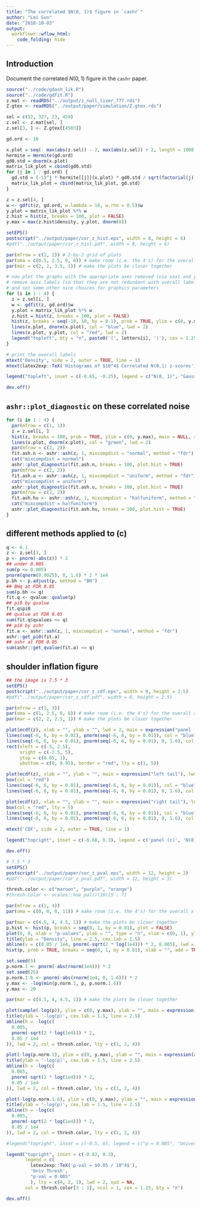 ```yaml
---
title: "The correlated $N(0, 1)$ figure in `cashr`"
author: "Lei Sun"
date: "2018-10-03"
output:
  workflowr::wflow_html:
    code_folding: hide
---
```


## Introduction

Document the correlated $N(0, 1)$ figure in the `cashr` paper.

```r
source("../code/gdash_lik.R")
source("../code/gdfit.R")
z.mat <- readRDS("../output/z_null_liver_777.rds")
Z.gtex <- readRDS("../output/paper/simulation/Z.gtex.rds")
```

```r
sel = c(32, 327, 23, 459)
z.sel <- z.mat[sel, ]
z.sel[3, ] <- Z.gtex[[4503]]
```

```r
gd.ord <- 10

x.plot = seq(- max(abs(z.sel)) - 2, max(abs(z.sel)) + 2, length = 1000)
hermite = Hermite(gd.ord)
gd0.std = dnorm(x.plot)
matrix_lik_plot = cbind(gd0.std)
for (j in 1 : gd.ord) {
  gd.std = (-1)^j * hermite[[j]](x.plot) * gd0.std / sqrt(factorial(j))
  matrix_lik_plot = cbind(matrix_lik_plot, gd.std)
}

z = z.sel[4, ]
w <- gdfit(z, gd.ord, w.lambda = 10, w.rho = 0.5)$w
y.plot = matrix_lik_plot %*% w
z.hist = hist(z, breaks = 100, plot = FALSE)
y.max = max(z.hist$density, y.plot, dnorm(0))
```

```r
setEPS()
postscript("../output/paper/cor_z_hist.eps", width = 8, height = 6)
#pdf("../output/paper/cor_z_hist.pdf", width = 8, height = 6)

par(mfrow = c(2, 2)) # 2-by-2 grid of plots
par(oma = c(0.5, 2.5, 0, 0)) # make room (i.e. the 4's) for the overall x and y axis titles
par(mar = c(2, 2, 3.5, 1)) # make the plots be closer together

# now plot the graphs with the appropriate axes removed (via xaxt and yaxt),
# remove axis labels (so that they are not redundant with overall labels,
# and set some other nice choices for graphics parameters
for (i in 1 : 4) {
  z = z.sel[i, ]
  w <- gdfit(z, gd.ord)$w
  y.plot = matrix_lik_plot %*% w
  z.hist = hist(z, breaks = 100, plot = FALSE)
  hist(z, breaks = seq(-10, 10, by = 0.1), prob = TRUE, ylim = c(0, y.max), main = NULL, xlab = "", xlim = range(c(abs(z.sel), -abs(z.sel))))
  lines(x.plot, dnorm(x.plot), col = "blue", lwd = 2)
  lines(x.plot, y.plot, col = "red", lwd = 2)
  legend("topleft", bty = "n", paste0('(', letters[i], ')'), cex = 1.25)
}

# print the overall labels
mtext('Density', side = 2, outer = TRUE, line = 1)
mtext(latex2exp::TeX('Histograms of $10^4$ Correlated N(0,1) z-scores'), line = -2, outer = TRUE)

legend("topleft", inset = c(-0.65, -0.25), legend = c("N(0, 1)", "Gaussian Derivatives"), lty = 1, lwd = 2, xpd = NA, col = c("blue", "red"), ncol = 2)

dev.off()
```

## `ashr::plot_diagnostic` on these correlated noise

```r
for (i in 1 : 4) {
  par(mfrow = c(1, 1))
  z = z.sel[i, ]
  hist(z, breaks = 100, prob = TRUE, ylim = c(0, y.max), main = NULL, xlab = "", xlim = range(c(abs(z.sel), -abs(z.sel))))
  lines(x.plot, dnorm(x.plot), col = "green", lwd = 2)
  par(mfrow = c(2, 2))
  fit.ash.n <- ashr::ash(z, 1, mixcompdist = "normal", method = "fdr")
  cat("mixcompdist = normal")
  ashr::plot_diagnostic(fit.ash.n, breaks = 100, plot.hist = TRUE)
  par(mfrow = c(2, 2))
  fit.ash.u <- ashr::ash(z, 1, mixcompdist = "uniform", method = "fdr")
  cat("mixcompdist = uniform")
  ashr::plot_diagnostic(fit.ash.u, breaks = 100, plot.hist = TRUE)
  par(mfrow = c(2, 2))
  fit.ash.hu <- ashr::ash(z, 1, mixcompdist = "halfuniform", method = "fdr")
  cat("mixcompdist = halfuniform")
  ashr::plot_diagnostic(fit.ash.hu, breaks = 100, plot.hist = TRUE)
}
```

## different methods applied to (c)

```r
q <- 0.1
z <- z.sel[3, ]
p <- pnorm(-abs(z)) * 2
## under 0.005
sum(p <= 0.005)
pnorm(qnorm(0.0025), 0, 1.6) * 2 * 1e4
p.bh <- p.adjust(p, method = "BH")
## BHq at FDR 0.05
sum(p.bh <= q)
fit.q <- qvalue::qvalue(p)
## pi0 by qvalue
fit.q$pi0
## qvalue at FDR 0.05
sum(fit.q$qvalues <= q)
## pi0 by ashr
fit.a <- ashr::ash(z, 1, mixcompdist = "normal", method = "fdr")
ashr::get_pi0(fit.a)
## ashr at FDR 0.05
sum(ashr::get_qvalue(fit.a) <= q)
```

## shoulder inflation figure

```r
## the image is 7.5 * 3
setEPS()
postscript("../output/paper/cor_z_cdf.eps", width = 8, height = 2.5)
#pdf("../output/paper/cor_z_cdf.pdf", width = 8, height = 2.5)

par(mfrow = c(1, 3))
par(oma = c(1, 2.5, 0, 8)) # make room (i.e. the 4's) for the overall x and y axis titles
par(mar = c(2, 2, 2.5, 1)) # make the plots be closer together

plot(ecdf(z), xlab = "", ylab = "", lwd = 2, main = expression("panel (c) z-scores"), cex.main = 1.5)
lines(seq(-6, 6, by = 0.01), pnorm(seq(-6, 6, by = 0.01)), col = "blue", lwd = 2)
lines(seq(-6, 6, by = 0.01), pnorm(seq(-6, 6, by = 0.01), 0, 1.6), col = "green", lwd = 2)
rect(xleft = c(-5, 2.5),
     xright = c(-2.5, 5),
     ytop = c(0.05, 1),
     ybottom = c(0, 0.95), border = "red", lty = c(1, 5))

plot(ecdf(z), xlab = "", ylab = "", main = expression("left tail"), lwd = 2, xlim = c(-5, -2.5), ylim = c(0, 0.05), cex.main = 1.5, bty = "n")
box(col = "red")
lines(seq(-6, 6, by = 0.01), pnorm(seq(-6, 6, by = 0.01)), col = "blue", lwd = 2)
lines(seq(-6, 6, by = 0.01), pnorm(seq(-6, 6, by = 0.01), 0, 1.6), col = "green", lwd = 2)

plot(ecdf(z), xlab = "", ylab = "", main = expression("right tail"), lwd = 2, xlim = c(2.5, 5), ylim = c(0.95, 1), cex.main = 1.5, bty = "n")
box(col = "red", lty = 5)
lines(seq(-6, 6, by = 0.01), pnorm(seq(-6, 6, by = 0.01)), col = "blue", lwd = 2)
lines(seq(-6, 6, by = 0.01), pnorm(seq(-6, 6, by = 0.01), 0, 1.6), col = "green", lwd = 2)

mtext('CDF', side = 2, outer = TRUE, line = 1)

legend("topright", inset = c(-0.68, 0.3), legend = c('panel (c)', 'N(0, 1)', expression(N(0, 1.6^2))), lty = 1, lwd = 2, xpd = NA, col = c('black', "blue", "green"), ncol = 1, cex = 1.25, bty = 'n')

dev.off()
```


```r
# 7.5 * 3
setEPS()
postscript("../output/paper/cor_z_pval.eps", width = 12, height = 3)
#pdf("../output/paper/cor_z_pval.pdf", width = 12, height = 3)

thresh.color <- c("maroon", "purple", "orange")
#thresh.color <- scales::hue_pal()(10)[5 : 7]

par(mfrow = c(1, 4))
par(oma = c(0, 0, 0, 11)) # make room (i.e. the 4's) for the overall x and y axis titles

par(mar = c(4.5, 4, 4.5, 1)) # make the plots be closer together
p.hist <- hist(p, breaks = seq(0, 1, by = 0.01), plot = FALSE)
plot(0, 0, xlab = "p-values", ylab = "", type = "n", xlim = c(0, 1), ylim = c(0, max(p.hist$density)), main = expression(atop("Histogram of p-val of", 'panel (c) z-scores')), cex.main = 1.5, cex.lab = 1.5)
title(ylab = "Density", line = 2.5, cex.lab = 1.5)
abline(v = c(0.05 / 1e4, pnorm(-sqrt(2 * log(1e4))) * 2, 0.005), lwd = 2, col = thresh.color[3 : 1], lty = c(4, 2, 1))
hist(p, prob = TRUE, breaks = seq(0, 1, by = 0.01), xlab = "", add = TRUE, col = rgb(0, 0, 0, 0.75))

set.seed(5)
p.norm.1 <- pnorm(-abs(rnorm(1e4))) * 2
set.seed(25)
p.norm.1.6 <- pnorm(-abs(rnorm(1e4, 0, 1.6))) * 2
y.max <- -log(min(p.norm.1, p, p.norm.1.6))
y.max <- 20

par(mar = c(4.5, 4, 4.5, 1)) # make the plots be closer together

plot(sample(-log(p)), ylim = c(0, y.max), ylab = "", main = expression(atop('-log(p-val) of', "panel (c) z-scores")), cex.main = 1.5, cex.lab = 1.5)
title(ylab = '-log(p)', cex.lab = 1.5, line = 2.5)
abline(h = -log(c(
  0.005,
  pnorm(-sqrt(2 * log(1e4))) * 2,
  0.05 / 1e4
)), lwd = 2, col = thresh.color, lty = c(1, 2, 4))

plot(-log(p.norm.1), ylim = c(0, y.max), ylab = "", main = expression(atop('-log(p-val) of', "indep N(0,1) samples")), col = "blue", cex.main = 1.5, cex.lab = 1.5)
title(ylab = '-log(p)', cex.lab = 1.5, line = 2.5)
abline(h = -log(c(
  0.005,
  pnorm(-sqrt(2 * log(1e4))) * 2,
  0.05 / 1e4
)), lwd = 2, col = thresh.color, lty = c(1, 2, 4))

plot(-log(p.norm.1.6), ylim = c(0, y.max), ylab = "", main = expression(atop('-log(p-val) of', paste("indep ", N(0, 1.6^2), " samples"))), col = "green", cex.main = 1.5, cex.lab = 1.5)
title(ylab = '-log(p)', cex.lab = 1.5, line = 2.5)
abline(h = -log(c(
  0.005,
  pnorm(-sqrt(2 * log(1e4))) * 2,
  0.05 / 1e4
)), lwd = 2, col = thresh.color, lty = c(1, 2, 4))

#legend("topright", inset = c(-0.5, 0), legend = c("p = 0.005", "Universal Threshold", "Bonferroni"), lty = 1, lwd = 2, xpd = NA, col = c("red", "orange", "yellow"), ncol = 1, cex = 1.25)

legend("topright", inset = c(-0.82, 0.3),
       legend = c(
         latex2exp::TeX('p-val = $0.05 / 10^4$'),
         'Univ Thresh',
         "p-val = 0.005"
         ), lty = c(4, 2, 1), lwd = 2, xpd = NA,
       col = thresh.color[3 : 1], ncol = 1, cex = 1.25, bty = "n")

dev.off()
```
